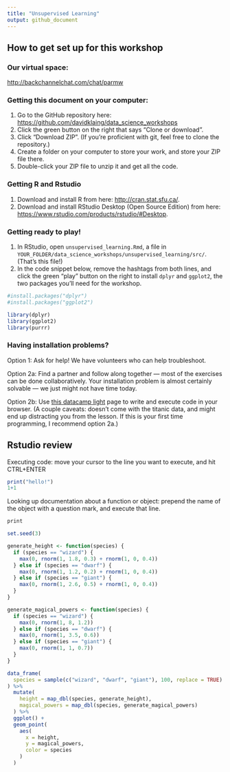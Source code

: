 ```yaml
---
title: "Unsupervised Learning"
output: github_document
---
```


## How to get set up for this workshop

### Our virtual space:

[http://backchannelchat.com/chat/parmw](http://backchannelchat.com/chat/parmw)

### Getting this document on your computer:

1. Go to the GitHub repository here: [https://github.com/davidklaing/data_science_workshops](https://github.com/davidklaing/data_science_workshops)
2. Click the green button on the right that says "Clone or download".
3. Click "Download ZIP". (If you're proficient with git, feel free to clone the repository.)
4. Create a folder on your computer to store your work, and store your ZIP file there.
5. Double-click your ZIP file to unzip it and get all the code.

### Getting R and Rstudio

1. Download and install R from here: [http://cran.stat.sfu.ca/](http://cran.stat.sfu.ca/).
2. Download and install RStudio Desktop (Open Source Edition) from here: [https://www.rstudio.com/products/rstudio/#Desktop](https://www.rstudio.com/products/rstudio/#Desktop).

### Getting ready to play!

1. In RStudio, open `unsupervised_learning.Rmd`, a file in `YOUR_FOLDER/data_science_workshops/unsupervised_learning/src/`. (That's this file!)
2. In the code snippet below, remove the hashtags from both lines, and click the green "play" button on the right to install `dplyr` and `ggplot2`, the two packages you'll need for the workshop.

```r
#install.packages("dplyr")
#install.packages("ggplot2")

library(dplyr)
library(ggplot2)
library(purrr)
```

### Having installation problems?

Option 1: Ask for help! We have volunteers who can help troubleshoot.

Option 2a: Find a partner and follow along together — most of the exercises can be done collaboratively. Your installation problem is almost certainly solvable — we just might not have time today.

Option 2b: Use [this datacamp light](https://cdn.datacamp.com/dcl/standalone-example.html) page to write and execute code in your browser. (A couple caveats: doesn't come with the titanic data, and might end up distracting you from the lesson. If this is your first time programming, I recommend option 2a.)

## Rstudio review

Executing code: move your cursor to the line you want to execute, and hit CTRL+ENTER

```r
print("hello!")
1+1
```

Looking up documentation about a function or object: prepend the name of the object with a question mark, and execute that line.

```r
print
```

```r
set.seed(3)

generate_height <- function(species) {
  if (species == "wizard") {
    max(0, rnorm(1, 1.8, 0.3) + rnorm(1, 0, 0.4))
  } else if (species == "dwarf") {
    max(0, rnorm(1, 1.2, 0.2) + rnorm(1, 0, 0.4))
  } else if (species == "giant") {
    max(0, rnorm(1, 2.6, 0.5) + rnorm(1, 0, 0.4))
  }
}

generate_magical_powers <- function(species) {
  if (species == "wizard") {
    max(0, rnorm(1, 8, 1.2))
  } else if (species == "dwarf") {
    max(0, rnorm(1, 3.5, 0.6))
  } else if (species == "giant") {
    max(0, rnorm(1, 1, 0.7))
  }
}

data_frame(
  species = sample(c("wizard", "dwarf", "giant"), 100, replace = TRUE)
) %>% 
  mutate(
    height = map_dbl(species, generate_height),
    magical_powers = map_dbl(species, generate_magical_powers)
  ) %>% 
  ggplot() +
  geom_point(
    aes(
      x = height,
      y = magical_powers,
      color = species
    )
  )
```

